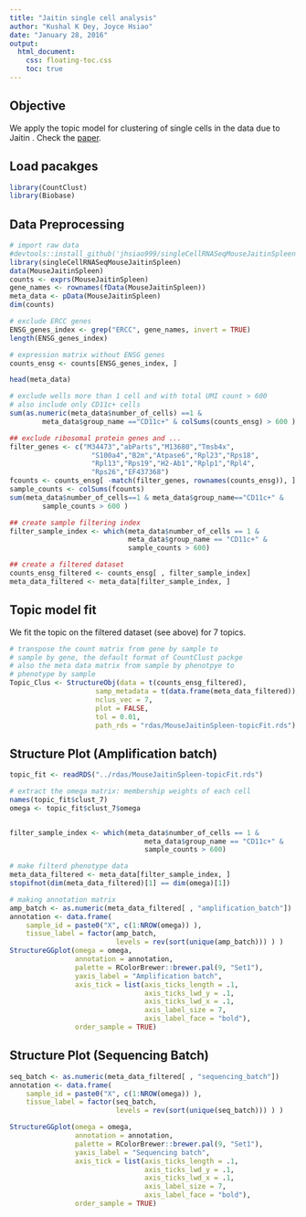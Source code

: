 ```yaml
---
title: "Jaitin single cell analysis"
author: "Kushal K Dey, Joyce Hsiao"
date: "January 28, 2016"
output: 
  html_document:
    css: floating-toc.css
    toc: true
---
```


## Objective

We apply the topic model for clustering of single cells in the data due to Jaitin \emph{et al}. Check the [paper](http://science.sciencemag.org/content/343/6172/776). 


## Load pacakges

```r
library(CountClust)
library(Biobase)
```


## Data Preprocessing

```r
# import raw data 
#devtools::install_github('jhsiao999/singleCellRNASeqMouseJaitinSpleen')
library(singleCellRNASeqMouseJaitinSpleen)
data(MouseJaitinSpleen)
counts <- exprs(MouseJaitinSpleen)
gene_names <- rownames(fData(MouseJaitinSpleen))
meta_data <- pData(MouseJaitinSpleen)
dim(counts)

# exclude ERCC genes 
ENSG_genes_index <- grep("ERCC", gene_names, invert = TRUE)
length(ENSG_genes_index)

# expression matrix without ENSG genes
counts_ensg <- counts[ENSG_genes_index, ]

head(meta_data)

# exclude wells more than 1 cell and with total UMI count > 600
# also include only CD11c+ cells
sum(as.numeric(meta_data$number_of_cells) ==1 &  
        meta_data$group_name =="CD11c+" & colSums(counts_ensg) > 600 )

## exclude ribosomal protein genes and ...
filter_genes <- c("M34473","abParts","M13680","Tmsb4x",
                    "S100a4","B2m","Atpase6","Rpl23","Rps18",
                    "Rpl13","Rps19","H2-Ab1","Rplp1","Rpl4",
                    "Rps26","EF437368") 
fcounts <- counts_ensg[ -match(filter_genes, rownames(counts_ensg)), ]
sample_counts <- colSums(fcounts)
sum(meta_data$number_of_cells==1 & meta_data$group_name=="CD11c+" & 
        sample_counts > 600 )

## create sample filtering index
filter_sample_index <- which(meta_data$number_of_cells == 1 & 
                             meta_data$group_name == "CD11c+" & 
                             sample_counts > 600)

## create a filtered dataset
counts_ensg_filtered <- counts_ensg[ , filter_sample_index]
meta_data_filtered <- meta_data[filter_sample_index, ]
```


## Topic model fit

We fit the topic on the filtered dataset (see above) for $7$ topics.

```r
# transpose the count matrix from gene by sample to
# sample by gene, the default format of CountClust packge
# also the meta data matrix from sample by phenotpye to
# phenotype by sample
Topic_Clus <- StructureObj(data = t(counts_ensg_filtered), 
                     samp_metadata = t(data.frame(meta_data_filtered)),
                     nclus_vec = 7,
                     plot = FALSE,
                     tol = 0.01,
                     path_rds = "rdas/MouseJaitinSpleen-topicFit.rds")
```


## Structure Plot (Amplification batch)

```r
topic_fit <- readRDS("../rdas/MouseJaitinSpleen-topicFit.rds")

# extract the omega matrix: membership weights of each cell
names(topic_fit$clust_7)
omega <- topic_fit$clust_7$omega


filter_sample_index <- which(meta_data$number_of_cells == 1 &
                                 meta_data$group_name == "CD11c+" &
                                 sample_counts > 600)

# make filterd phenotype data
meta_data_filtered <- meta_data[filter_sample_index, ]
stopifnot(dim(meta_data_filtered)[1] == dim(omega)[1])

# making annotation matrix
amp_batch <- as.numeric(meta_data_filtered[ , "amplification_batch"])
annotation <- data.frame(
    sample_id = paste0("X", c(1:NROW(omega)) ),
    tissue_label = factor(amp_batch,
                          levels = rev(sort(unique(amp_batch))) ) )
StructureGGplot(omega = omega,
                annotation = annotation,
                palette = RColorBrewer::brewer.pal(9, "Set1"),
                yaxis_label = "Amplification batch",
                axis_tick = list(axis_ticks_length = .1,
                                 axis_ticks_lwd_y = .1,
                                 axis_ticks_lwd_x = .1,
                                 axis_label_size = 7,
                                 axis_label_face = "bold"),
                order_sample = TRUE)
```

## Structure Plot (Sequencing Batch)

```r
seq_batch <- as.numeric(meta_data_filtered[ , "sequencing_batch"])
annotation <- data.frame(
    sample_id = paste0("X", c(1:NROW(omega)) ),
    tissue_label = factor(seq_batch,
                          levels = rev(sort(unique(seq_batch))) ) )

StructureGGplot(omega = omega,
                annotation = annotation,
                palette = RColorBrewer::brewer.pal(9, "Set1"),
                yaxis_label = "Sequencing batch",
                axis_tick = list(axis_ticks_length = .1,
                                 axis_ticks_lwd_y = .1,
                                 axis_ticks_lwd_x = .1,
                                 axis_label_size = 7,
                                 axis_label_face = "bold"),
                order_sample = TRUE)



```
